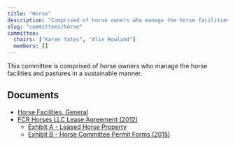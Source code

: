 ```yaml
---
title: "Horse"
description: "Comprised of horse owners who manage the horse facilities and pastures in a sustainable manner."
slug: "committees/horse"
committee:
  chairs: ["Karen Yates", "Alix Rowland"]
  members: []
---
```



<CommitteeMembers frontmatter={frontmatter} />

This committee is comprised of horse owners who manage the horse facilities and pastures in a sustainable manner.

## Documents

- [Horse Facilities, General](/uploads/2016/03/Horse-Facilities.pdf)
- [FCR Horses LLC Lease Agreement (2012)](/uploads/2016/03/FCR-Horses-LLC-Lease-Agreement-2012.pdf)
    - [Exhibit A - Leased Horse Property](/uploads/2022/02/Exhibit-A-Leased-Horse-Property.pdf)
    - [Exhibit B - Horse Committee Permit Forms (2015)](/uploads/2022/02/FCRHLLC-Permit-Forms-2015.pdf)


<FileHistory file="src/content/docs/committees/horse.mdx" />
